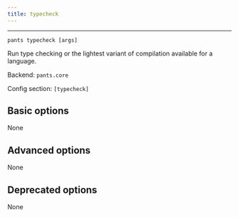 ```yaml
---
title: typecheck
---
```



---

```
pants typecheck [args]
```

Run type checking or the lightest variant of compilation available for a language.

Backend: <span className="color--primary">`pants.core`</span>

Config section: <span className="color--primary">`[typecheck]`</span>

<span className={styles.options}>

## Basic options
None

## Advanced options

None

## Deprecated options

None

</span>